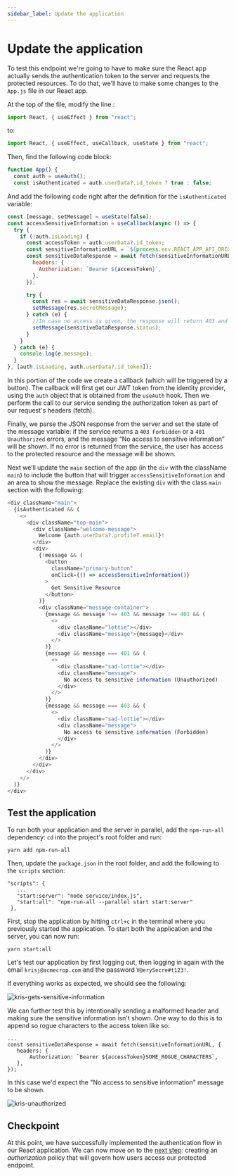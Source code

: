 ```yaml
---
sidebar_label: Update the application
---
```


# Update the application

To test this endpoint we're going to have to make sure the React app actually sends the authentication token to the server and requests the protected resources. To do that, we'll have to make some changes to the `App.js` file in our React app.

At the top of the file, modify the line :

```javascript
import React, { useEffect } from "react";
```

to:

```javascript
import React, { useEffect, useCallback, useState } from "react";
```

Then, find the following code block:

```javascript
function App() {
  const auth = useAuth();
  const isAuthenticated = auth.userData?.id_token ? true : false;
```

And add the following code right after the definition for the `isAuthenticated` variable:

```javascript
const [message, setMessage] = useState(false);
const accessSensitiveInformation = useCallback(async () => {
  try {
    if (!auth.isLoading) {
      const accessToken = auth.userData?.id_token;
      const sensitiveInformationURL = `${process.env.REACT_APP_API_ORIGIN}/api/protected`;
      const sensitiveDataResponse = await fetch(sensitiveInformationURL, {
        headers: {
          Authorization: `Bearer ${accessToken}`,
        },
      });

      try {
        const res = await sensitiveDataResponse.json();
        setMessage(res.secretMessage);
      } catch (e) {
        //In case no access is given, the response will return 403 and not return a JSON response
        setMessage(sensitiveDataResponse.status);
      }
    }
  } catch (e) {
    console.log(e.message);
  }
}, [auth.isLoading, auth.userData?.id_token]);
```

In this portion of the code we create a callback (which will be triggered by a button). The callback will first get our JWT token from the identity provider, using the `auth` object that is obtained from the `useAuth` hook. Then we perform the call to our service sending the authorization token as part of our request's headers (fetch).

Finally, we parse the JSON response from the server and set the state of the message variable: if the service returns a `403 Forbidden` or a `401 Unauthorized` errors, and the message “No access to sensitive information” will be shown. If no error is returned from the service, the user has access to the protected resource and the message will be shown.

Next we’ll update the `main` section of the app (in the `div` with the className `main`) to include the button that will trigger `accessSensitiveInformation` and an area to show the message. Replace the existing `div` with the class `main` section with the following:

```javascript
<div className="main">
  {isAuthenticated && (
    <>
      <div className="top-main">
        <div className="welcome-message">
          Welcome {auth.userData?.profile?.email}!
        </div>
        <div>
          {!message && (
            <button
              className="primary-button"
              onClick={() => accessSensitiveInformation()}
            >
              Get Sensitive Resource
            </button>
          )}
          <div className="message-container">
            {message && message !== 403 && message !== 401 && (
              <>
                <div className="lottie"></div>
                <div className="message">{message}</div>
              </>
            )}
            {message && message === 401 && (
              <>
                <div className="sad-lottie"></div>
                <div className="message">
                  No access to sensitive information (Unauthorized)
                </div>
              </>
            )}
            {message && message === 403 && (
              <>
                <div className="sad-lottie"></div>
                <div className="message">
                  No access to sensitive information (Forbidden)
                </div>
              </>
            )}
          </div>
        </div>
      </div>
    </>
  )}
</div>
```

## Test the application

To run both your application and the server in parallel, add the `npm-run-all` dependency: `cd` into the project's root folder and run:

```
yarn add npm-run-all
```

Then, update the `package.json` in the root folder, and add the following to the `scripts` section:

```
"scripts": {
   ...
   "start:server": "node service/index.js",
   "start:all": "npm-run-all --parallel start start:server"
 },
```

First, stop the application by hitting `ctrl+c` in the terminal where you previously started the application. To start both the application and the server, you can now run:

```
yarn start:all
```

Let's test our application by first logging out, then logging in again with the email `krisj@acmecrop.com` and the password `V@erySecre#t123!`.

If everything works as expected, we should see the following:

![kris-gets-sensitive-information](/quickstart-react-and-node/kris-gets-sensitive-information.png)

We can further test this by intentionally sending a malformed header and making sure the sensitive information isn't shown. One way to do this is to append so rogue characters to the access token like so:

```
...
const sensitiveDataResponse = await fetch(sensitiveInformationURL, {
   headers: {
       Authorization: `Bearer ${accessToken}SOME_ROGUE_CHARACTERS`,
   },
});
```

In this case we'd expect the "No access to sensitive information" message to be shown.

![kris-unauthorized](/quickstart-react-and-node/kris-unauthorized.png)

## Checkpoint

At this point, we have successfully implemented the authentication flow in our React application. We can now move on to the [next step](create-a-policy): creating an _authorization_ policy that will govern how users access our protected endpoint.
